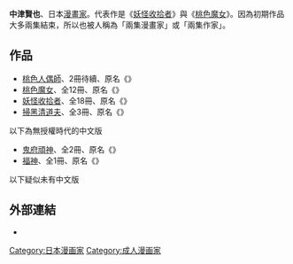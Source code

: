 {{japanese|japanese=中津 賢也|kana=なかつ けんじ|romaji=Nakatsu Kenji}}{{漫畫}}
'''中津賢也'''、日本[[漫畫家|漫畫家]]。代表作是《[[妖怪收拾者|妖怪收拾者]]》與《[[桃色魔女|桃色魔女]]》。因為初期作品大多兩集結束，所以也被人稱為「兩集漫畫家」或「兩集作家」。

==作品==
* [[桃色人偶師|桃色人偶師]]、2冊待續、原名《{{lang|ja|大江戸せくすぽっぷ}}》
* [[桃色魔女|桃色魔女]]、全12冊、原名《{{link-ja|桃色サバス}}》
* [[妖怪收拾者|妖怪收拾者]]、全18冊、原名《{{lang|ja|妖怪仕置人}}》
* [[掃黑清道夫|掃黑清道夫]]、全3冊、原名《{{lang|ja|ふぁいてぃんぐSWEEPER}}》


;以下為無授權時代的中文版
* [[鬼府頑神|鬼府頑神]]、全2冊、原名《{{lang|ja|黄門じごく変}}》
* [[福神|福神]]、全1冊、原名《{{lang|ja|Gods}}》


;以下疑似未有中文版
{{lang|ja|
* ちぇりーげいる金、全2冊
* めたもる伊介、全2冊
* 徳川生徒会、全2冊
* てっぺー参上、全1冊
}}

==外部連結==
*{{GoogleBooks|inauthor:中津賢也}}
 
{{DEFAULTSORT:Nakatsu Kenji}}
[[Category:日本漫画家|Category:日本漫画家]]
{{manga-stub}}
[[Category:成人漫画家|Category:成人漫画家]]